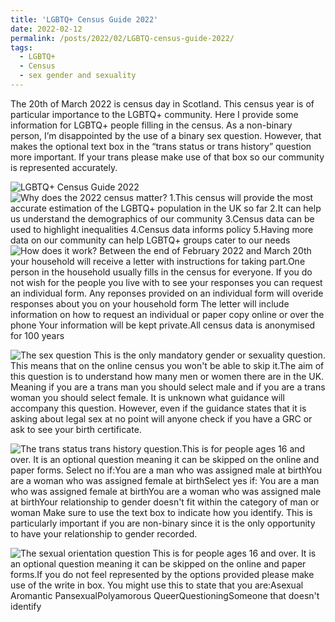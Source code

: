 ```yaml
---
title: 'LGBTQ+ Census Guide 2022'
date: 2022-02-12
permalink: /posts/2022/02/LGBTQ-census-guide-2022/
tags:
  - LGBTQ+
  - Census 
  - sex gender and sexuality 
---
```

The 20th of March 2022 is census day in Scotland. This census year is of particular importance to the LGBTQ+ community. Here I provide some information for LGBTQ+ people filling in the census. As a non-binary person, I'm disappointed by the use of a binary sex question. However, that makes the optional text box in the "trans status or trans history" question more important. If your trans please make use of that box so our community is represented accurately.

![](/images/1.png "LGBTQ+ Census Guide 2022")
![](/images/2.png "Why does the 2022 census matter? 1.This census will provide the most accurate estimation of the LGBTQ+ population in the UK so far 2.It can help us understand the demographics of our community 3.Census data can be used to highlight inequalities 4.Census data informs policy 5.Having more data on our community can help LGBTQ+ groups cater to our needs")
![](/images/3.png "How does it work? Between the end of February 2022 and March 20th your household will receive a letter with instructions for taking part.One person in the household usually fills in the census for everyone. If you do not wish for the people you live with to see your responses you can request an individual form. Any reponses provided on an individual form will overide responses about you on your household form The letter will include information on how to request an individual or paper copy online or over the phone Your information will be kept private.All census data is anonymised  for 100 years")

![](/images/4.png "The sex question This is the only mandatory gender or sexuality question. This means that on the online census you won't be able to skip it.The aim of this question is to understand how many men or women there are in the UK. Meaning if you are a trans man you should select male and if you are a trans woman you should select female. It is unknown what guidance will accompany this question. However, even if the guidance states that it is asking about legal sex at no point will anyone check if you have a GRC or ask to see your birth certificate.") 

![](/images/5.png "The trans status trans history question.This is for people ages 16 and over. It is an optional question meaning it can be skipped on the online and paper forms. Select no if:You are a man who was assigned male at birthYou are a woman who was assigned female at birthSelect yes if: You are a man who was assigned female at birthYou are a woman who was assigned male at birthYour relationship to gender doesn't fit within the category of man or woman Make sure to use the text box to indicate how you identify. This is particularly important if you are non-binary since it is the only opportunity to have your relationship to gender recorded.")

![](/images/6.png "The sexual orientation question This is for people ages 16 and over. It is an optional question meaning it can be skipped on the online and paper forms.If you do not feel represented by the options provided please make use of the write in box. You might use this to state that you are:Asexual Aromantic PansexualPolyamorous QueerQuestioningSomeone that doesn't identify ")

